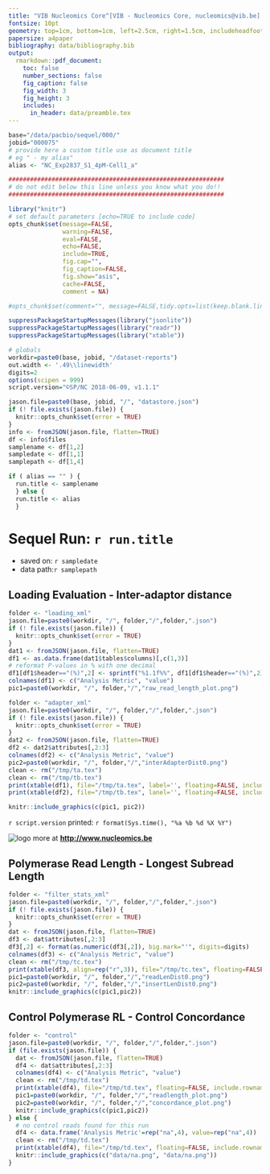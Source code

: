 ```yaml
---
title: "VIB Nucleomics Core^[VIB - Nucleomics Core, nucleomics@vib.be] - SEQUEL RUN QC"
fontsize: 10pt
geometry: top=1cm, bottom=1cm, left=2.5cm, right=1.5cm, includeheadfoot=true
papersize: a4paper
bibliography: data/bibliography.bib
output:
  rmarkdown::pdf_document:
    toc: false
    number_sections: false
    fig_caption: false
    fig_width: 3
    fig_height: 3
    includes:
      in_header: data/preamble.tex
---
```


```r
base="/data/pacbio/sequel/000/"
jobid="000075"
# provide here a custom title use as document title
# eg " - my alias"
alias <- "NC_Exp2837_S1_4pM-Cell1_a"

############################################################
# do not edit below this line unless you know what you do!!
############################################################
```

```r
library("knitr")
# set default parameters [echo=TRUE to include code]
opts_chunk$set(message=FALSE,
               warning=FALSE,
               eval=FALSE,
               echo=FALSE,
               include=TRUE,
               fig.cap="",
               fig_caption=FALSE,
               fig.show="asis",
               cache=FALSE,
               comment = NA)

#opts_chunk$set(comment="", message=FALSE,tidy.opts=list(keep.blank.line=TRUE, width.cutoff=120),options(width=100), #cache=TRUE,fig.align='center',fig.height=6, fig.width=10,fig.path='figure/beamer-',fig.show='hold',size='footnotesize', cache=TRUE)

suppressPackageStartupMessages(library("jsonlite"))
suppressPackageStartupMessages(library("readr"))
suppressPackageStartupMessages(library("xtable"))

# globals
workdir=paste0(base, jobid, "/dataset-reports")
out.width <- '.49\\linewidth'
digits=2
options(scipen = 999)
script.version="©SP/NC 2018-06-09, v1.1.1"
```

```r
jason.file=paste0(base, jobid, "/", "datastore.json")
if (! file.exists(jason.file)) {
  knitr::opts_chunk$set(error = TRUE)
}
info <- fromJSON(jason.file, flatten=TRUE)
df <- info$files
samplename <- df[1,2]
sampledate <- df[1,1]
samplepath <- df[1,4]

if ( alias == "" ) {
  run.title <- samplename
  } else {
  run.title <- alias
  }
```

# Sequel Run: `r run.title`

* saved on: `r sampledate`
* data path:`r samplepath`


## Loading Evaluation - Inter-adaptor distance

```r
folder <- "loading_xml"
jason.file=paste0(workdir, "/", folder,"/",folder,".json")
if (! file.exists(jason.file)) {
  knitr::opts_chunk$set(error = TRUE)
}
dat1 <- fromJSON(jason.file, flatten=TRUE)
df1 <- as.data.frame(dat1$tables$columns)[,c(1,3)]
# reformat P-values in % with one decimal
df1[df1$header=="(%)",2] <- sprintf("%1.1f%%", df1[df1$header=="(%)",2])
colnames(df1) <- c("Analysis Metric", "value")
pic1=paste0(workdir, "/", folder,"/","raw_read_length_plot.png")

folder <- "adapter_xml"
jason.file=paste0(workdir, "/", folder,"/",folder,".json")
if (! file.exists(jason.file)) {
  knitr::opts_chunk$set(error = TRUE)
}
dat2 <- fromJSON(jason.file, flatten=TRUE)
df2 <- dat2$attributes[,2:3]
colnames(df2) <- c("Analysis Metric", "value")
pic2=paste0(workdir, "/", folder,"/","interAdapterDist0.png")
clean <- rm("/tmp/ta.tex")
clean <- rm("/tmp/tb.tex")
print(xtable(df1), file="/tmp/ta.tex", label='', floating=FALSE, include.rownames=FALSE)
print(xtable(df2), file="/tmp/tb.tex", lanel='', floating=FALSE, include.rownames=FALSE)

knitr::include_graphics(c(pic1, pic2))
```

\begin{table}[ht]
\centering
\subfloat[]{\scalebox{0.9}{\input{/tmp/ta}}}\quad
\subfloat[]{\scalebox{0.9}{\input{/tmp/tb}}}
\end{table}

\vskip 0.75in

\footnotesize
`r script.version`
printed: `r format(Sys.time(), "%a %b %d %X %Y")`
\normalsize

![logo](data/NC_logo.png) more at **<http://www.nucleomics.be>**

## Polymerase Read Length - Longest Subread Length

```r
folder <- "filter_stats_xml"
jason.file=paste0(workdir, "/", folder,"/",folder,".json")
if (! file.exists(jason.file)) {
  knitr::opts_chunk$set(error = TRUE)
}
dat <- fromJSON(jason.file, flatten=TRUE)
df3 <- dat$attributes[,2:3]
df3[,2] <- format(as.numeric(df3[,2]), big.mark="'", digits=digits)
colnames(df3) <- c("Analysis Metric", "value")
clean <- rm("/tmp/tc.tex")
print(xtable(df3, align=rep("r",3)), file="/tmp/tc.tex", floating=FALSE, include.rownames=FALSE)
pic1=paste0(workdir, "/", folder,"/","readLenDist0.png")
pic2=paste0(workdir, "/", folder,"/","insertLenDist0.png")
knitr::include_graphics(c(pic1,pic2))
```

\begin{table}[ht]
\centering
\subfloat[]{\scalebox{0.9}{\input{/tmp/tc}}}
\end{table}

## Control Polymerase RL - Control Concordance

```r
folder <- "control"
jason.file=paste0(workdir, "/", folder,"/",folder,".json")
if (file.exists(jason.file)) {
  dat <- fromJSON(jason.file, flatten=TRUE)
  df4 <- dat$attributes[,2:3]
  colnames(df4) <- c("Analysis Metric", "value")
  clean <- rm("/tmp/td.tex")
  print(xtable(df4), file="/tmp/td.tex", floating=FALSE, include.rownames=FALSE)
  pic1=paste0(workdir, "/", folder,"/","readlength_plot.png")
  pic2=paste0(workdir, "/", folder,"/","concordance_plot.png")
  knitr::include_graphics(c(pic1,pic2))
} else {
  # no control reads found for this run
  df4 <- data.frame('Analysis Metric'=rep("na",4), value=rep("na",4))
  clean <- rm("/tmp/td.tex")
  print(xtable(df4), file="/tmp/td.tex", floating=FALSE, include.rownames=FALSE)
  knitr::include_graphics(c("data/na.png", "data/na.png"))
}
```

\begin{table}[ht]
\centering
\subfloat[]{\scalebox{0.9}{\input{/tmp/td}}}
\end{table}
